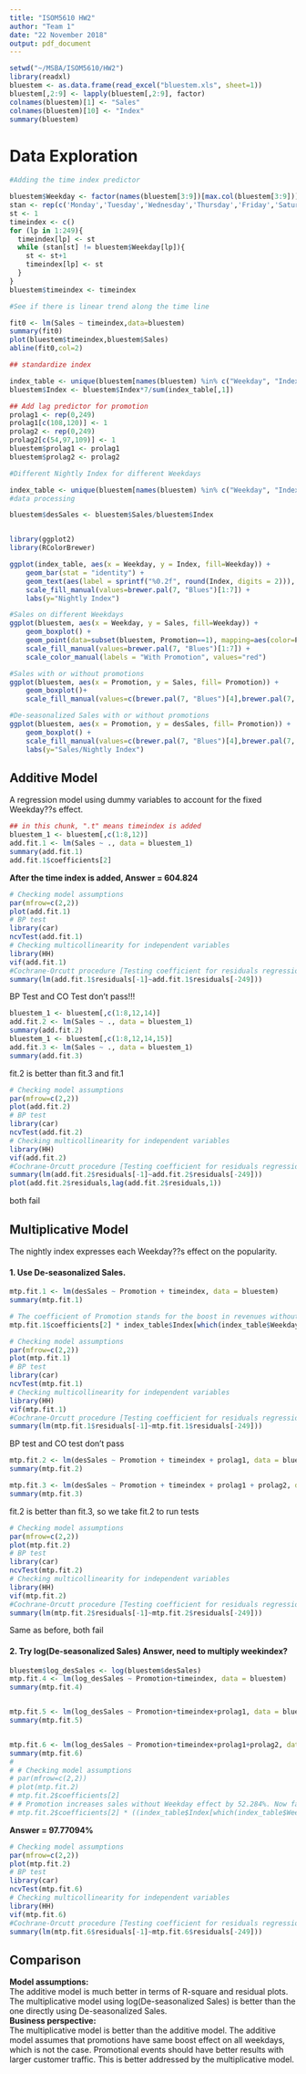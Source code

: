 ```yaml
---
title: "ISOM5610 HW2"
author: "Team 1"
date: "22 November 2018"
output: pdf_document
---
```


```r
setwd("~/MSBA/ISOM5610/HW2")
library(readxl)
bluestem <- as.data.frame(read_excel("bluestem.xls", sheet=1))
bluestem[,2:9] <- lapply(bluestem[,2:9], factor)
colnames(bluestem)[1] <- "Sales"
colnames(bluestem)[10] <- "Index"
summary(bluestem)
```

# Data Exploration

```r
#Adding the time index predictor

bluestem$Weekday <- factor(names(bluestem[3:9])[max.col(bluestem[3:9])], levels = c("Sunday", "Monday", "Tuesday", "Wednesday", "Thursday", "Friday", "Saturday"))
stan <- rep(c('Monday','Tuesday','Wednesday','Thursday','Friday','Saturday','Sunday'),50)
st <- 1
timeindex <- c()
for (lp in 1:249){
  timeindex[lp] <- st
  while (stan[st] != bluestem$Weekday[lp]){
    st <- st+1
    timeindex[lp] <- st
  }
}
bluestem$timeindex <- timeindex 

#See if there is linear trend along the time line

fit0 <- lm(Sales ~ timeindex,data=bluestem)
summary(fit0)
plot(bluestem$timeindex,bluestem$Sales)
abline(fit0,col=2)
```

```r
## standardize index

index_table <- unique(bluestem[names(bluestem) %in% c("Weekday", "Index")])
bluestem$Index <- bluestem$Index*7/sum(index_table[,1])

## Add lag predictor for promotion
prolag1 <- rep(0,249)
prolag1[c(108,120)] <- 1
prolag2 <- rep(0,249)
prolag2[c(54,97,109)] <- 1
bluestem$prolag1 <- prolag1
bluestem$prolag2 <- prolag2

```


```r
#Different Nightly Index for different Weekdays

index_table <- unique(bluestem[names(bluestem) %in% c("Weekday", "Index")])
#data processing

bluestem$desSales <- bluestem$Sales/bluestem$Index


library(ggplot2)
library(RColorBrewer)

ggplot(index_table, aes(x = Weekday, y = Index, fill=Weekday)) + 
    geom_bar(stat = "identity") + 
    geom_text(aes(label = sprintf("%0.2f", round(Index, digits = 2))), vjust=-0.6) + 
    scale_fill_manual(values=brewer.pal(7, "Blues")[1:7]) +
    labs(y="Nightly Index")

#Sales on different Weekdays
ggplot(bluestem, aes(x = Weekday, y = Sales, fill=Weekday)) + 
    geom_boxplot() + 
    geom_point(data=subset(bluestem, Promotion==1), mapping=aes(color=Promotion), size=3) + 
    scale_fill_manual(values=brewer.pal(7, "Blues")[1:7]) + 
    scale_color_manual(labels = "With Promotion", values="red")

#Sales with or without promotions
ggplot(bluestem, aes(x = Promotion, y = Sales, fill= Promotion)) +
    geom_boxplot()+
    scale_fill_manual(values=c(brewer.pal(7, "Blues")[4],brewer.pal(7, "Reds")[4]))

#De-seasonalized Sales with or without promotions
ggplot(bluestem, aes(x = Promotion, y = desSales, fill= Promotion)) + 
    geom_boxplot() + 
    scale_fill_manual(values=c(brewer.pal(7, "Blues")[4],brewer.pal(7, "Reds")[4])) +
    labs(y="Sales/Nightly Index")
```

## Additive Model
A regression model using dummy variables to account for the fixed Weekday??s effect.

```r
## in this chunk, ".t" means timeindex is added
bluestem_1 <- bluestem[,c(1:8,12)]
add.fit.1 <- lm(Sales ~ ., data = bluestem_1)
summary(add.fit.1)
add.fit.1$coefficients[2]
```

**After the time index is added, Answer = 604.824**

```r
# Checking model assumptions
par(mfrow=c(2,2))
plot(add.fit.1)
# BP test
library(car)
ncvTest(add.fit.1)
# Checking multicollinearity for independent variables
library(HH)
vif(add.fit.1)
#Cochrane-Orcutt procedure [Testing coefficient for residuals regression]
summary(lm(add.fit.1$residuals[-1]~add.fit.1$residuals[-249]))
```
BP Test and CO Test don't pass!!!

```r
bluestem_1 <- bluestem[,c(1:8,12,14)]
add.fit.2 <- lm(Sales ~ ., data = bluestem_1)
summary(add.fit.2)
bluestem_1 <- bluestem[,c(1:8,12,14,15)]
add.fit.3 <- lm(Sales ~ ., data = bluestem_1)
summary(add.fit.3)

```

fit.2 is better than fit.3 and fit.1

```r
# Checking model assumptions
par(mfrow=c(2,2))
plot(add.fit.2)
# BP test
library(car)
ncvTest(add.fit.2)
# Checking multicollinearity for independent variables
library(HH)
vif(add.fit.2)
#Cochrane-Orcutt procedure [Testing coefficient for residuals regression]
summary(lm(add.fit.2$residuals[-1]~add.fit.2$residuals[-249]))
plot(add.fit.2$residuals,lag(add.fit.2$residuals,1))
```
both fail

## Multiplicative Model
The nightly index expresses each Weekday??s effect on the popularity. 

#### 1. Use De-seasonalized Sales.

```r
mtp.fit.1 <- lm(desSales ~ Promotion + timeindex, data = bluestem)
summary(mtp.fit.1)

# The coefficient of Promotion stands for the boost in revenues without Weekday effect. Such boost would be amplified by the Nightly Index for Saturday.
mtp.fit.1$coefficients[2] * index_table$Index[which(index_table$Weekday=="Saturday")]
```

```r
# Checking model assumptions
par(mfrow=c(2,2))
plot(mtp.fit.1)
# BP test
library(car)
ncvTest(mtp.fit.1)
# Checking multicollinearity for independent variables
library(HH)
vif(mtp.fit.1)
#Cochrane-Orcutt procedure [Testing coefficient for residuals regression]
summary(lm(mtp.fit.1$residuals[-1]~mtp.fit.1$residuals[-249]))
```

BP test and CO test don't pass


```r
mtp.fit.2 <- lm(desSales ~ Promotion + timeindex + prolag1, data = bluestem)
summary(mtp.fit.2)

mtp.fit.3 <- lm(desSales ~ Promotion + timeindex + prolag1 + prolag2, data = bluestem)
summary(mtp.fit.3)
```

fit.2 is better than fit.3, so we take fit.2 to run tests

```r
# Checking model assumptions
par(mfrow=c(2,2))
plot(mtp.fit.2)
# BP test
library(car)
ncvTest(mtp.fit.2)
# Checking multicollinearity for independent variables
library(HH)
vif(mtp.fit.2)
#Cochrane-Orcutt procedure [Testing coefficient for residuals regression]
summary(lm(mtp.fit.2$residuals[-1]~mtp.fit.2$residuals[-249]))

```
Same as before, both fail

#### 2. Try log(De-seasonalized Sales)  Answer, need to multiply weekindex?

```r
bluestem$log_desSales <- log(bluestem$desSales)
mtp.fit.4 <- lm(log_desSales ~ Promotion+timeindex, data = bluestem)
summary(mtp.fit.4)


mtp.fit.5 <- lm(log_desSales ~ Promotion+timeindex+prolag1, data = bluestem)
summary(mtp.fit.5)


mtp.fit.6 <- lm(log_desSales ~ Promotion+timeindex+prolag1+prolag2, data = bluestem)
summary(mtp.fit.6)
# 
# # Checking model assumptions
# par(mfrow=c(2,2))
# plot(mtp.fit.2)
# mtp.fit.2$coefficients[2]
# # Promotion increases sales without Weekday effect by 52.284%. Now factor in the Saturday effect in terms of % increase:
# mtp.fit.2$coefficients[2] * ((index_table$Index[which(index_table$Weekday=="Saturday")] - 1)/1)
```
**Answer = 97.77094%**

```r
# Checking model assumptions
par(mfrow=c(2,2))
plot(mtp.fit.2)
# BP test
library(car)
ncvTest(mtp.fit.6)
# Checking multicollinearity for independent variables
library(HH)
vif(mtp.fit.6)
#Cochrane-Orcutt procedure [Testing coefficient for residuals regression]
summary(lm(mtp.fit.6$residuals[-1]~mtp.fit.6$residuals[-249]))
```

## Comparison

**Model assumptions:**  
The additive model is much better in terms of R-square and residual plots. The multiplicative model using log(De-seasonalized Sales) is better than the one directly using De-seasonalized Sales.  
**Business perspective:**   
The multiplicative model is better than the additive model. The additive model assumes that promotions have same boost effect on all weekdays, which is not the case. Promotional events should have better results with larger customer traffic. This is better addressed by the multiplicative model.
